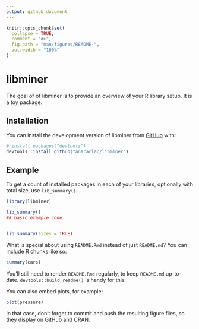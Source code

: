 ```yaml
---
output: github_document
---
```


<!-- README.md is generated from README.Rmd. Please edit that file -->

```r
knitr::opts_chunk$set(
  collapse = TRUE,
  comment = "#>",
  fig.path = "man/figures/README-",
  out.width = "100%"
)
```

# libminer

<!-- badges: start -->
<!-- badges: end -->

The goal of of libminer is to provide an overview of your R library setup. It is a toy package. 

## Installation

You can install the development version of libminer from [GitHub](https://github.com/) with:

``` r
# install.packages("devtools")
devtools::install_github("anacarlac/libminer")
```

## Example

To get a count of installed packages in each of your libraries, optionally with total size, use `lib_summary()`.

```r
library(libminer)

lib_summary()
## basic example code


lib_summary(sizes = TRUE)
```

What is special about using `README.Rmd` instead of just `README.md`? You can include R chunks like so:

```r
summary(cars)
```

You'll still need to render `README.Rmd` regularly, to keep `README.md` up-to-date. `devtools::build_readme()` is handy for this.

You can also embed plots, for example:

```r
plot(pressure)
```

In that case, don't forget to commit and push the resulting figure files, so they display on GitHub and CRAN.
